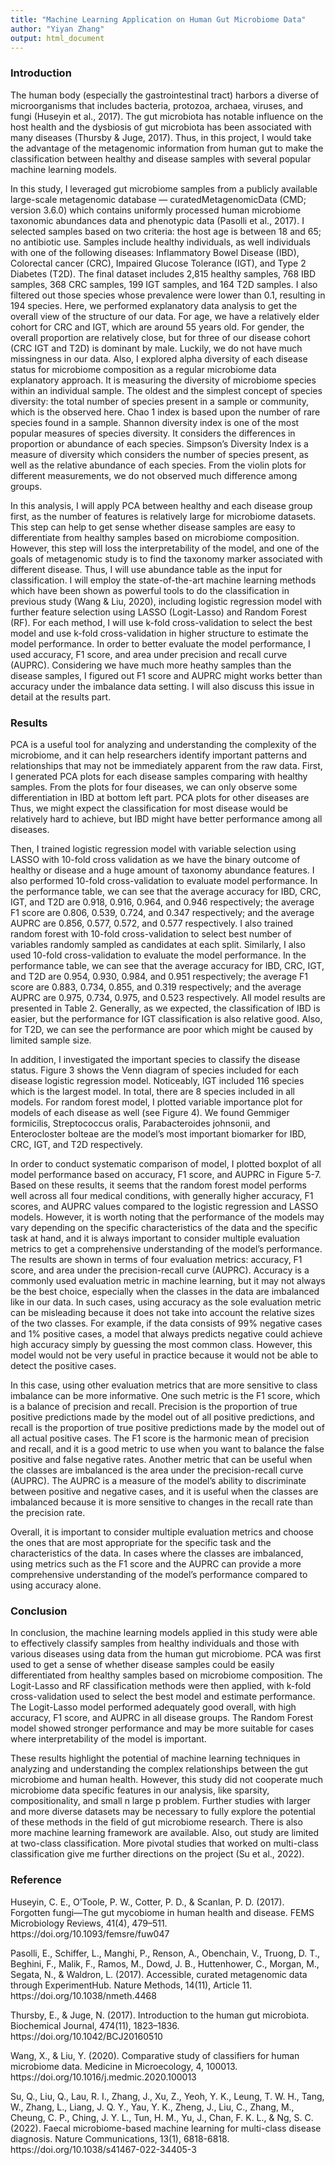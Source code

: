 ```yaml
---
title: "Machine Learning Application on Human Gut Microbiome Data"
author: "Yiyan Zhang"
output: html_document
---
```


### Introduction

The human body (especially the gastrointestinal tract) harbors a diverse of microorganisms that includes bacteria, protozoa, archaea, viruses, and fungi (Huseyin et al., 2017). The gut microbiota has notable influence on the host health and the dysbiosis of gut microbiota has been associated with many diseases (Thursby & Juge, 2017). Thus, in this project, I would take the advantage of the metagenomic information from human gut to make the classification between healthy and disease samples with several popular machine learning models. 

In this study, I leveraged gut microbiome samples from a publicly available large-scale metagenomic database --- curatedMetagenomicData (CMD; version 3.6.0) which contains uniformly processed human microbiome taxonomic abundances data and phenotypic data (Pasolli et al., 2017). I selected samples based on two criteria: the host age is between 18 and 65; no antibiotic use. Samples include healthy individuals, as well individuals with one of the following diseases: Inflammatory Bowel Disease (IBD), Colorectal cancer (CRC), Impaired Glucose Tolerance (IGT), and Type 2 Diabetes (T2D). The final dataset includes 2,815 healthy samples, 768 IBD samples, 368 CRC samples, 199 IGT samples, and 164 T2D samples. I also filtered out those species whose prevalence were lower than 0.1, resulting in 194 species. Here, we performed explanatory data analysis to get the overall view of the structure of our data. For age, we have a relatively elder cohort for CRC and IGT, which are around 55 years old. For gender, the overall proportion are relatively close, but for three of our disease cohort (CRC IGT and T2D) is dominant by male. Luckily, we do not have much missingness in our data. Also, I explored alpha diversity of each disease status for microbiome composition as a regular microbiome data explanatory approach. It is measuring the diversity of microbiome species within an individual sample. The oldest and the simplest concept of species diversity: the total number of species present in a sample or community, which is the observed here. Chao 1 index is based upon the number of rare species found in a sample. Shannon diversity index is one of the most popular measures of species diversity. It considers the differences in proportion or abundance of each species. Simpson's Diversity Index is a measure of diversity which considers the number of species present, as well as the relative abundance of each species. From the violin plots for different measurements, we do not observed much difference among groups.

In this analysis, I will apply PCA between healthy and each disease group first, as the number of features is relatively large for microbiome datasets. This step can help to get sense whether disease samples are easy to differentiate from healthy samples based on microbiome composition. However, this step will loss the interpretability of the model, and one of the goals of metagenomic study is to find the taxonomy marker associated with different disease. Thus, I will use abundance table as the input for classification. I will employ the state-of-the-art machine learning methods which have been shown as powerful tools to do the classification in previous study (Wang & Liu, 2020), including logistic regression model with further feature selection using LASSO (Logit-Lasso) and Random Forest (RF). For each method, I will use k-fold cross-validation to select the best model and use k-fold cross-validation in higher structure to estimate the model performance. In order to better evaluate the model performance, I used accuracy, F1 score, and area under precision and recall curve (AUPRC). Considering we have much more heathy samples than the disease samples, I figured out F1 score and AUPRC might works better than accuracy under the imbalance data setting. I will also discuss this issue in detail at the results part.


### Results

PCA is a useful tool for analyzing and understanding the complexity of the microbiome, and it can help researchers identify important patterns and relationships that may not be immediately apparent from the raw data. First, I generated PCA plots for each disease samples comparing with healthy samples. From the plots for four diseases, we can only observe some differentiation in IBD at bottom left part. PCA plots for other diseases are Thus, we might expect the classification for most disease would be relatively hard to achieve, but IBD might have better performance among all diseases.

Then, I trained logistic regression model with variable selection using LASSO with 10-fold cross validation as we have the binary outcome of healthy or disease and a huge amount of taxonomy abundance features. I also performed 10-fold cross-validation to evaluate model performance. In the performance table, we can see that the average accuracy for IBD, CRC, IGT, and T2D are 0.918, 0.916, 0.964, and 0.946 respectively; the average F1 score are 0.806, 0.539, 0.724, and 0.347 respectively; and the average AUPRC are 0.856, 0.577, 0.572, and 0.577 respectively. I also trained random forest with 10-fold cross-validation to select best number of variables randomly sampled as candidates at each split. Similarly, I also used 10-fold cross-validation to evaluate the model performance. In the performance table, we can see that the average accuracy for IBD, CRC, IGT, and T2D are 0.954, 0.930, 0.984, and 0.951 respectively; the average F1 score are 0.883, 0.734, 0.855, and 0.319 respectively; and the average AUPRC are 0.975, 0.734, 0.975, and 0.523 respectively. All model results are presented in Table 2. Generally, as we expected, the classification of IBD is easier, but the performance for IGT classification is also relative good. Also, for T2D, we can see the performance are poor which might be caused by limited sample size. 

In addition, I investigated the important species to classify the disease status. Figure 3 shows the Venn diagram of species included for each disease logistic regression model. Noticeably, IGT included 116 species which is the largest model. In total, there are 8 species included in all models.  For random forest model, I plotted variable importance plot for models of each disease as well (see Figure 4). We found Gemmiger formicilis, Streptococcus oralis, Parabacteroides johnsonii, and Enterocloster bolteae are the model’s most important biomarker for IBD, CRC, IGT, and T2D respectively.

In order to conduct systematic comparison of model, I plotted boxplot of all model performance based on accuracy, F1 score, and AUPRC in Figure 5-7. Based on these results, it seems that the random forest model performs well across all four medical conditions, with generally higher accuracy, F1 scores, and AUPRC values compared to the logistic regression and LASSO models. However, it is worth noting that the performance of the models may vary depending on the specific characteristics of the data and the specific task at hand, and it is always important to consider multiple evaluation metrics to get a comprehensive understanding of the model's performance. The results are shown in terms of four evaluation metrics: accuracy, F1 score, and area under the precision-recall curve (AUPRC).  Accuracy is a commonly used evaluation metric in machine learning, but it may not always be the best choice, especially when the classes in the data are imbalanced like in our data. In such cases, using accuracy as the sole evaluation metric can be misleading because it does not take into account the relative sizes of the two classes. For example, if the data consists of 99% negative cases and 1% positive cases, a model that always predicts negative could achieve high accuracy simply by guessing the most common class. However, this model would not be very useful in practice because it would not be able to detect the positive cases.

In this case, using other evaluation metrics that are more sensitive to class imbalance can be more informative. One such metric is the F1 score, which is a balance of precision and recall. Precision is the proportion of true positive predictions made by the model out of all positive predictions, and recall is the proportion of true positive predictions made by the model out of all actual positive cases. The F1 score is the harmonic mean of precision and recall, and it is a good metric to use when you want to balance the false positive and false negative rates. Another metric that can be useful when the classes are imbalanced is the area under the precision-recall curve (AUPRC). The AUPRC is a measure of the model's ability to discriminate between positive and negative cases, and it is useful when the classes are imbalanced because it is more sensitive to changes in the recall rate than the precision rate.

Overall, it is important to consider multiple evaluation metrics and choose the ones that are most appropriate for the specific task and the characteristics of the data. In cases where the classes are imbalanced, using metrics such as the F1 score and the AUPRC can provide a more comprehensive understanding of the model's performance compared to using accuracy alone.


### Conclusion

In conclusion, the machine learning models applied in this study were able to effectively classify samples from healthy individuals and those with various diseases using data from the human gut microbiome. PCA was first used to get a sense of whether disease samples could be easily differentiated from healthy samples based on microbiome composition. The Logit-Lasso and RF classification methods were then applied, with k-fold cross-validation used to select the best model and estimate performance. The Logit-Lasso model performed adequately good overall, with high accuracy, F1 score, and AUPRC in all disease groups. The Random Forest model showed stronger performance and may be more suitable for cases where interpretability of the model is important. 

These results highlight the potential of machine learning techniques in analyzing and understanding the complex relationships between the gut microbiome and human health. However, this study did not cooperate much microbiome data specific features in our analysis, like sparsity, compositionality, and small n large p problem. Further studies with larger and more diverse datasets may be necessary to fully explore the potential of these methods in the field of gut microbiome research. There is also more machine learning framework are available. Also, out study are limited at two-class classification. More pivotal studies that worked on multi-class classification give me further directions on the project (Su et al., 2022).

### Reference

Huseyin, C. E., O’Toole, P. W., Cotter, P. D., & Scanlan, P. D. (2017). Forgotten fungi—The gut mycobiome in human health and disease. FEMS Microbiology Reviews, 41(4), 479–511. https://doi.org/10.1093/femsre/fuw047

Pasolli, E., Schiffer, L., Manghi, P., Renson, A., Obenchain, V., Truong, D. T., Beghini, F., Malik, F., Ramos, M., Dowd, J. B., Huttenhower, C., Morgan, M., Segata, N., & Waldron, L. (2017). Accessible, curated metagenomic data through ExperimentHub. Nature Methods, 14(11), Article 11. https://doi.org/10.1038/nmeth.4468

Thursby, E., & Juge, N. (2017). Introduction to the human gut microbiota. Biochemical Journal, 474(11), 1823–1836. https://doi.org/10.1042/BCJ20160510

Wang, X., & Liu, Y. (2020). Comparative study of classifiers for human microbiome data. Medicine in Microecology, 4, 100013. https://doi.org/10.1016/j.medmic.2020.100013

Su, Q., Liu, Q., Lau, R. I., Zhang, J., Xu, Z., Yeoh, Y. K., Leung, T. W. H., Tang, W., Zhang, L., Liang, J. Q. Y., Yau, Y. K., Zheng, J., Liu, C., Zhang, M., Cheung, C. P., Ching, J. Y. L., Tun, H. M., Yu, J., Chan, F. K. L., & Ng, S. C. (2022). Faecal microbiome-based machine learning for multi-class disease diagnosis. Nature Communications, 13(1), 6818-6818. https://doi.org/10.1038/s41467-022-34405-3